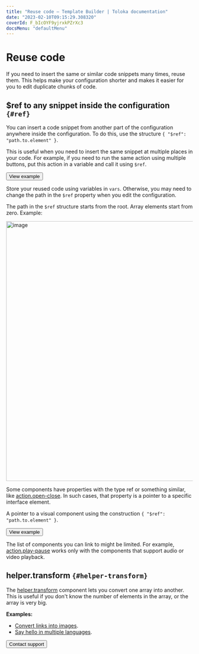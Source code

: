 ```yaml
---
title: "Reuse code — Template Builder | Toloka documentation"
date: "2023-02-10T09:15:29.308320"
coverId: F_bIcOYF9yjrxkPZrXc3
docsMenu: "defaultMenu"
---
```


# Reuse code

If you need to insert the same or similar code snippets many times, reuse them. This helps make your configuration shorter and makes it easier for you to edit duplicate chunks of code.

## $ref to any snippet inside the configuration `{#ref}`
You can insert a code snippet from another part of the configuration anywhere inside the configuration. To do this, use the structure `{ "$ref": "path.to.element" }`.

This is useful when you need to insert the same snippet at multiple places in your code. For example, if you need to run the same action using multiple buttons, put this action in a variable and call it using `$ref`.

<Button themeColor="light" view="default" size="l" type="link" url="https://ya.cc/t/YYGrysCn3ttAe3">View example</Button>

<Note mode="tip" title="Tip">

Store your reused code using variables in `vars`. Otherwise, you may need to change the path in the `$ref` property when you edit the configuration.

</Note>

The path in the `$ref` structure starts from the root. Array elements start from zero. Example:

<Image width="700px" withBackground imageId="1675425389213" alt="image" />

<Note mode="note" title="Note">

Some components have properties with the type ref or something similar, like [action.open-close](/docs/template-builder/reference/action.open-close). In such cases, that property is a pointer to a specific interface element.

<Cut title="ref">

A pointer to a visual component using the construction `{ "$ref": "path.to.element" }`.

<Button themeColor="light" view="default" size="l" type="link" url="https://ya.cc/t/sUY1_L-A3ttEvD">View example</Button>

<Note mode="warning" title="Warning">

The list of components you can link to might be limited. For example, [action.play-pause](/docs/template-builder/reference/action.play-pause) works only with the components that support audio or video playback.

</Note>

</Cut>

</Note>

## helper.transform `{#helper-transform}`

The [helper.transform](/docs/template-builder/reference/helper.transform) component lets you convert one array into another. This is useful if you don't know the number of elements in the array, or the array is very big.

**Examples:**

- [Convert links into images](https://tb.toloka.dev/editor?locale=en&config=N4Igxg9gdgZglgcxALhMAOlABF9IBucApgO57JYbY64gAuAngA5Hm2GkB0ANnAM508AGkw1acOkQC2fNlTE48jFmzwALItxYAnTnW0BDKHxgRtU4aIV4J02SkpWFtZawd4AJgboHOcKEwAroIgItTOeEzeaqogcFIGCET2TjQAvmERcVB0EHKpYkrMbhR4HCR+CUmW4dYggdrc+bVZrrFePjwQYAZNoQV1UXQx7nGSFiADOGkDM7Vz05hpodlBdChoVjZVyWwA2qnqdHRMfMgA9OdgHlCcAt0A1nxQBkx+EOfxCAC0w4FSACM+OcAJwANgADCRznwGjAiNpviQDPgiAB9ADMABEAEIAeQAmjiAAo4jEADU4ACsmAgaoUQGpjqcLlcbndcmAni83nAPl9fmp-kDQZDofA+BpzEZvnw4Nw1BBAkRjuiAKoAQSxaoAMgAlPUACQAogBpam0+k0I4nM6Xa63e5c56vd6fKQ-P6A4HgqHnCDcDzfJiK3JogDixoAigAmADseIA6gAtABqqYtdMm1AAuksQGkgA).
- [Say hello in multiple languages](https://tb.toloka.dev/editor?config=N4Igxg9gdgZglgcxALhMAOlABF9IBucApgO57JYbY64gAuAngA5Hm2GkB0ANnAM508AGkw1acOkQC2fNgG1RYyoqW1GLNnnhFuAE06SAHoJAjqqvNwCGAIx2aQAdQAWVuln5YGEAK4AnLCgrKSIAfmEVJTwmazAiZwg9Ij8HACkIZygI8yiQXTcrNipVMTx1VhRafLorTjgoST8g7mySmmi3ZwcgkLxIsQBffqwBs1VikrLmCoo8Zx0WPzqYVsnwaF0JOGgi4dL6aYdIKE26bahOPyIARx84K91VtrxqwsqJtpwpjUqXgrqGslmk9Ph06F1fiAehU9jQhjlBmM1uCiFl3rCvgcfrMCMQSDx+CYkc8QBJpLJ0QjkYdIfNuIsDH4rFA+DAIH4pCCSWSZPIMbkABI6bgQLmgkCAfBBAAIggA4QQBMIIBWEEAQiBikkAIR80CsWD4yTexM+mIFiX1-P2Aqs3BFfSpqgAugbuQ1RZTDftyg4OPijESze11oCGrtbeKPbSFslOAArCD1VXinkUigKEOGj5uixYmZVf4isCW+MZsEQnE8m0Z1SjP3javU7E5moAxrA0y1zNMTrdYIw1OfeEVmgOtu0GwMBxCWi1-tu6dtWdKec4ed2xTwgamUlQJg+OgoNDrgZAA&locale=en).

<Button themeColor="light" view="default" size="l" type="link" url="/docs/guide/troubleshooting/support?form-source=template-builder-best-practices-reuse">Contact support</Button>
